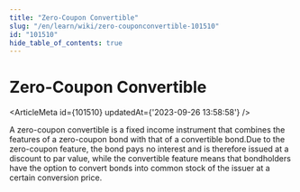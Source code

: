 ```yaml
---
title: "Zero-Coupon Convertible"
slug: "/en/learn/wiki/zero-couponconvertible-101510"
id: "101510"
hide_table_of_contents: true
---
```



# Zero-Coupon Convertible

<ArticleMeta id={101510} updatedAt={'2023-09-26 13:58:58'} />
<div className='border-solid border-b border-t-0 my-4 border-[var(--ifm-color-gray-300)]' />

A zero-coupon convertible is a fixed income instrument that combines the features of a zero-coupon bond with that of a convertible bond.Due to the zero-coupon feature, the bond pays no interest and is therefore issued at a discount to par value, while the convertible feature means that bondholders have the option to convert bonds into common stock of the issuer at a certain conversion price.
